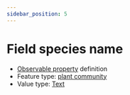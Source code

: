 ```yaml
---
sidebar_position: 5
---
```



# Field species name

- [Observable property](/viewers/dawe-vocabs?uri=https://linked.data.gov.au/def/nrm/26f843a5-e1ed-46da-b22b-053e567e3227) definition
- Feature type: [plant community](http://linked.data.gov.au/def/tern-cv/ea3a4c64-dac3-4660-809a-8ad5ced8997b)
- Value type: [Text](https://w3id.org/tern/ontologies/tern/Text)

<Example
  protocolModule="recruitment-age"
  observableProperty="https://linked.data.gov.au/def/nrm/26f843a5-e1ed-46da-b22b-053e567e3227"
/>
